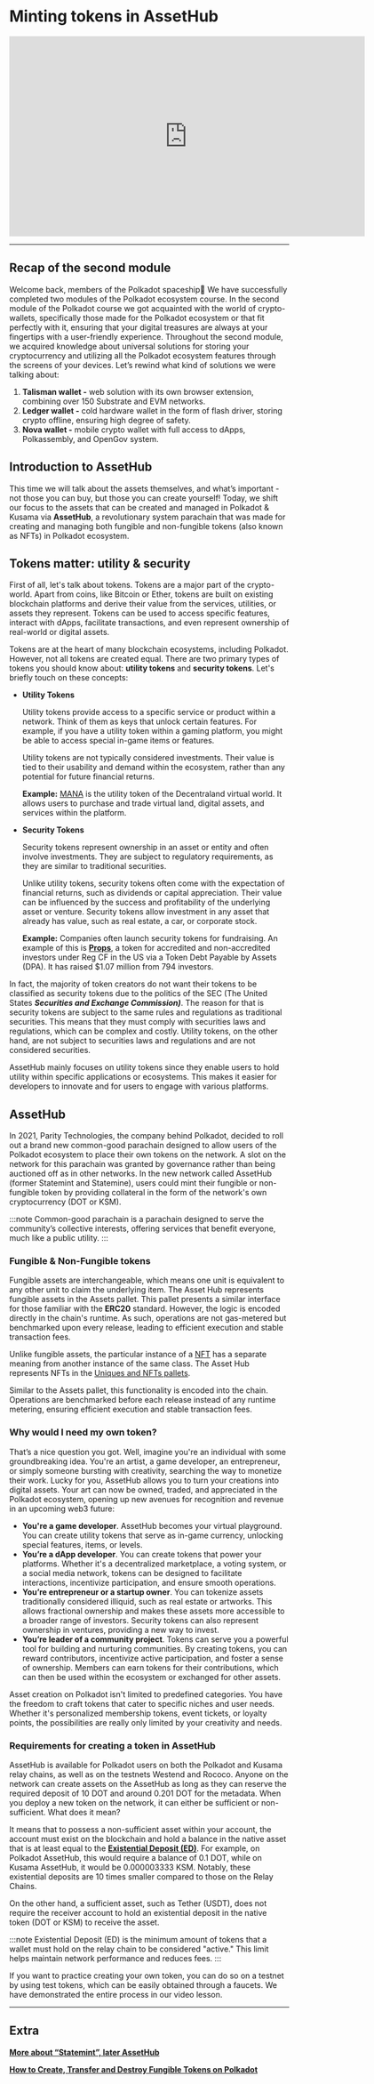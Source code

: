 # Minting tokens in AssetHub

<iframe width="640" height="360"
    src="https://www.youtube.com/embed/c54NYf36T1U?fs=2&autoplay=0" frameborder="0"
    allow="fullscreen; accelerometer; autoplay; clipboard-write; encrypted-media; gyroscope; picture-in-picture" allowfullscreen></iframe>

<hr/>

## **Recap of the second module**

Welcome back, members of the Polkadot spaceship🚀 We have successfully completed two modules of the Polkadot ecosystem course. In the second module of the Polkadot course we got acquainted with the world of crypto-wallets, specifically those made for the Polkadot ecosystem or that fit perfectly with it, ensuring that your digital treasures are always at your fingertips with a user-friendly experience. Throughout the second module, we acquired knowledge about universal solutions for storing your cryptocurrency and utilizing all the Polkadot ecosystem features through the screens of your devices. Let’s rewind what kind of solutions we were talking about:

1. **Talisman wallet -** web solution with its own browser extension, combining over 150 Substrate and EVM networks.
2. **Ledger wallet -** cold hardware wallet in the form of flash driver, storing crypto offline, ensuring high degree of safety.
3. **Nova wallet -** mobile crypto wallet with full access to dApps, Polkassembly, and OpenGov system.

## **Introduction to AssetHub**

This time we will talk about the assets themselves, and what’s important - not those you can buy, but those you can create yourself! Today, we shift our focus to the assets that can be created and managed in Polkadot & Kusama via **AssetHub**, a revolutionary system parachain that was made for creating and managing both fungible and non-fungible tokens (also known as NFTs) in Polkadot ecosystem.

## **Tokens matter: utility & security**

First of all, let's talk about tokens. Tokens are a major part of the crypto-world. Apart from coins, like Bitcoin or Ether, tokens are built on existing blockchain platforms and derive their value from the services, utilities, or assets they represent. Tokens can be used to access specific features, interact with dApps, facilitate transactions, and even represent ownership of real-world or digital assets.

Tokens are at the heart of many blockchain ecosystems, including Polkadot. However, not all tokens are created equal. There are two primary types of tokens you should know about: **utility tokens** and **security tokens**. Let's briefly touch on these concepts:

- **Utility Tokens**

    Utility tokens provide access to a specific service or product within a network. Think of them as keys that unlock certain features. For example, if you have a utility token within a gaming platform, you might be able to access special in-game items or features.

    Utility tokens are not typically considered investments. Their value is tied to their usability and demand within the ecosystem, rather than any potential for future financial returns.

    **Example:** [MANA](https://coinmarketcap.com/ru/currencies/decentraland/) is the utility token of the Decentraland virtual world. It allows users to purchase and trade virtual land, digital assets, and services within the platform.

- **Security Tokens**

    Security tokens represent ownership in an asset or entity and often involve investments. They are subject to regulatory requirements, as they are similar to traditional securities.

    Unlike utility tokens, security tokens often come with the expectation of financial returns, such as dividends or capital appreciation. Their value can be influenced by the success and profitability of the underlying asset or venture. Security tokens allow investment in any asset that already has value, such as real estate, a car, or corporate stock.

    **Example:** Companies often launch security tokens for fundraising. An example of this is **[Props](https://coinmarketcap.com/link/currencies/props)**, a token for accredited and non-accredited investors under Reg CF in the US via a Token Debt Payable by Assets (DPA). It has raised $1.07 million from 794 investors.


In fact, the majority of token creators do not want their tokens to be classified as security tokens due to the politics of the SEC (The United States ***Securities and Exchange Commission)***. The reason for that is security tokens are subject to the same rules and regulations as traditional securities. This means that they must comply with securities laws and regulations, which can be complex and costly. Utility tokens, on the other hand, are not subject to securities laws and regulations and are not considered securities.

AssetHub mainly focuses on utility tokens since they enable users to hold utility within specific applications or ecosystems. This makes it easier for developers to innovate and for users to engage with various platforms.

## **AssetHub**

In 2021, Parity Technologies, the company behind Polkadot, decided to roll out a brand new common-good parachain designed to allow users of the Polkadot ecosystem to place their own tokens on the network. A slot on the network for this parachain was granted by governance rather than being auctioned off as in other networks. In the new network called AssetHub (former Statemint and Statemine), users could mint their fungible or non-fungible token by providing collateral in the form of the network's own cryptocurrency (DOT or KSM).

:::note
Common-good parachain is a parachain designed to serve the community’s collective interests, offering services that benefit everyone, much like a public utility.
:::

### Fungible & Non-Fungible tokens

Fungible assets are interchangeable, which means one unit is equivalent to any other unit to claim the underlying item. The Asset Hub represents fungible assets in the Assets pallet. This pallet presents a similar interface for those familiar with the **ERC20** standard. However, the logic is encoded directly in the chain's runtime. As such, operations are not gas-metered but benchmarked upon every release, leading to efficient execution and stable transaction fees.

Unlike fungible assets, the particular instance of a [NFT](https://wiki.polkadot.network/docs/learn-nft) has a separate meaning from another instance of the same class. The Asset Hub represents NFTs in the [Uniques and NFTs pallets](https://wiki.polkadot.network/docs/learn-nft-pallets).

Similar to the Assets pallet, this functionality is encoded into the chain. Operations are benchmarked before each release instead of any runtime metering, ensuring efficient execution and stable transaction fees.

### Why would I need my own token?

That’s a nice question you got. Well, imagine you're an individual with some groundbreaking idea. You're an artist, a game developer, an entrepreneur, or simply someone bursting with creativity, searching the way to monetize their work. Lucky for you, AssetHub allows you to turn your creations into digital assets. Your art can now be owned, traded, and appreciated in the Polkadot ecosystem, opening up new avenues for recognition and revenue in an upcoming web3 future:

- **You're a game developer**. AssetHub becomes your virtual playground. You can create utility tokens that serve as in-game currency, unlocking special features, items, or levels.
- **You’re a dApp developer**. You can create tokens that power your platforms. Whether it's a decentralized marketplace, a voting system, or a social media network, tokens can be designed to facilitate interactions, incentivize participation, and ensure smooth operations.
- **You’re entrepreneur or a startup owner**. You can tokenize assets traditionally considered illiquid, such as real estate or artworks. This allows fractional ownership and makes these assets more accessible to a broader range of investors. Security tokens can also represent ownership in ventures, providing a new way to invest.
- **You’re leader of a community project**. Tokens can serve you a powerful tool for building and nurturing communities. By creating tokens, you can reward contributors, incentivize active participation, and foster a sense of ownership. Members can earn tokens for their contributions, which can then be used within the ecosystem or exchanged for other assets.

Asset creation on Polkadot isn't limited to predefined categories. You have the freedom to craft tokens that cater to specific niches and user needs. Whether it's personalized membership tokens, event tickets, or loyalty points, the possibilities are really only limited by your creativity and needs.

### Requirements for creating a token in AssetHub

AssetHub is available for Polkadot users on both the Polkadot and Kusama relay chains, as well as on the testnets Westend and Rococo. Anyone on the network can create assets on the AssetHub as long as they can reserve the required deposit of 10 DOT and around 0.201 DOT for the metadata. When you deploy a new token on the network, it can either be sufficient or non-sufficient. What does it mean?

It means that to possess a non-sufficient asset within your account, the account must exist on the blockchain and hold a balance in the native asset that is at least equal to the **[Existential Deposit (ED)](https://support.polkadot.network/support/solutions/articles/65000168651)**. For example, on Polkadot AssetHub, this would require a balance of 0.1 DOT, while on Kusama AssetHub, it would be 0.000003333 KSM. Notably, these existential deposits are 10 times smaller compared to those on the Relay Chains.

On the other hand, a sufficient asset, such as Tether (USDT), does not require the receiver account to hold an existential deposit in the native token (DOT or KSM) to receive the asset.

:::note
Existential Deposit (ED) is the minimum amount of tokens that a wallet must hold on the relay chain to be considered "active." This limit helps maintain network performance and reduces fees.
:::

If you want to practice creating your own token, you can do so on a testnet by using test tokens, which can be easily obtained through a faucets. We have demonstrated the entire process in our video lesson.

<hr/>

## **Extra**

**[More about “Statemint”, later AssetHub](https://www.parity.io/blog/statemint-generic-assets-chain-proposing-a-common-good-parachain-to-polkadot-governance/)**

**[How to Create, Transfer and Destroy Fungible Tokens on Polkadot](https://www.youtube.com/watch?v=knNLZEyposM&ab_channel=Polkadot)**
